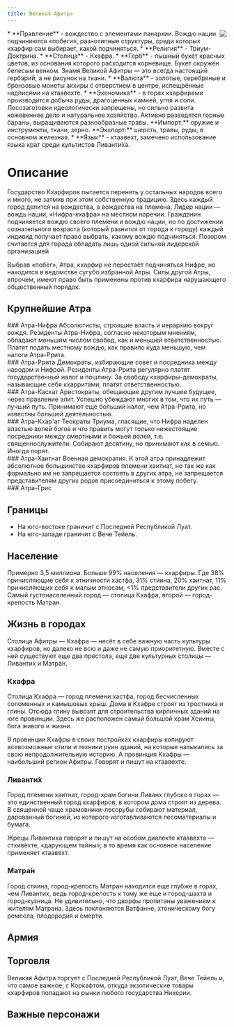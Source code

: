 ```yaml
---
title: Великая Афитра
---
```


<ButtonCover src="pic.jpg" title="Великая Афитра" author="Doujiang Jun" authorHref="https://www.zcool.com.cn/work/ZMTcyNjMxMTI=.html" />
<BlockquoteBox text>
    <img src="../emblems/afitra.png" style="float: right; max-width: 200px;"/>
    * **Правление** - вождество с элементами панархии. Вождю нации подчиняются «побеги», разнотипные структуры, среди которых кхарфир сам выбирает, какой подчиняться.
    * **Религия** - Триум-Доктрина.
    * **Столица** - Кхафра.
    * **Герб** - пышный букет красных цветов, из основания которого расходится корневище. Букет окружён белесым венком. Знамя Великой Афитры — это всегда настоящий гербарий, а не рисунок на ткани. 
    * **Валюта** - золотые, серебряные и бронзовые монеты акхиры с отверстием в центре, испещрённые надписями на ктаавехте.
    * **Экономика** - в горах кхарфирами производится добыча руды, драгоценных камней, угля и соли. Лесозаготовки идеологически запрещены, но сильно развита кожевенное дело и натуральное хозяйство. Активно разводятся горные бараны, выращиваются разнообразные травы.
    **Импорт:** оружие и инструменты, ткани, зерно.
    **Экспорт:** шерсть, травы, руды, в основном железная.
    * **Язык** - ктаавехт, замечено использование языка крат среди культистов Ливанти́ха.
</BlockquoteBox>


# Описание
Государство Кхарфиров пытается перенять у остальных народов всего и много, не затмив при этом собственную традицию. Здесь каждый город делится на вождества, а вождества на племена. Лидер нации — вождь нации, «Нифра-кхафра» на местном наречии. Гражданин подчиняется вождю своего племени и вождю нации, но по достижении сознательного возраста (который разнится от города к городу) каждый индивид получает право выбрать, какому вождю подчиняться. Позором считается для города обладать лишь одной сильной лидерской организацией 

Выбрав «побег», Атра, кхарфир не перестаёт подчиняться Нифре, но находится в ведомстве сугубо избранной Атры. Силы другой Атры, впрочем, имеют право быть применены против кхарфира нарушающего общественный порядок.

<div center><h2>
    Крупнейшие Атра
</h2></div>
<Board columns={2} gap={"10px"}>
    <div>
### Атра-Нифра
Абсолютисты, строящие власть и иерархию вокруг вождя. Резиденты Атра-Нифра, согласно некоторым мнениям, обладают меньшим числом свобод, как и меньшей ответственностью. Платят подать местному вождю, как правило куда меньшую, чем налоги Атра-Ррита.
    </div>
    <div>
### Атра-Ррита
Демократы, избирающие совет и посредника между народом и Нифрой. Резиденты Атра-Ррита регулярно платят государственный налог и пошлину. За свободу кхарфиры-демократы, называющие себя кхарритами, платят ответственностью.
    </div>
    <div>
### Атра-Касхат
Аристократы, обещающие другим лучшее будущее, через правление элит. Успешно убеждают многих в том, что их путь — лучший путь. Принимают еще больший налог, чем Атра-Ррита, но известны большей деятельностью.
    </div>
    <div>
### Атра-Кхар'ат
Теократы Триума, гласящие, что Нифра наделен властью волей богов и что править могут только нижестоящие посредники между смертными и божьей волей, т.е. священнослужители. Собирают десятину, но принимают как в семью. Иногда порят.
    </div>
    <div>
### Атра-Хаитнат
Военная демократия. К этой атра принадлежит абсолютное большинство кхарфиров племени хаитнат, но так же как формально им не запрещается состоять в других атра, не запрещается представителям других родов присоединиться к этому побегу.
    </div>
    <div>
### Атра-Грис
<ArcaneText length={17}/>
    </div>
</Board>

## Границы
* На юго-востоке граничит с Последней Республикой Луат.
* На юго-западе граничит с Вече Тейель.

## Население
Примерно 3,5 миллиона. Больше 99% населения — кхарфиры. Где 38% причисляющие себя к этничности хастфа, 31% стиина, 20% хаитнат, 11% причисляющих себя к малым этносам, \<1% представители других рас. Самый густонаселенный город — столица Кхафра, второй — город-крепость Матран.

## Жизнь в городах
Столица Афитры — Кхафра — несёт в себе важную часть культуры кхарфиров, но далеко не всю и даже не самую приоритетную. Вместе с ней существуют еще два престола, еще две культурных столицы — Ливанти́х и Матра́н.

### Кхафра
Столица Кхафра — город племени хастфа, город бесчисленных соломенных и камышовых крыш. Дома в Кхафре строят из тростника и глины. Отсюда глину вывозят для строительства кирпичных зданий на юге провинции. Здесь же расположен самый большой храм Хсиины, бога живого и жизни.

В провинции Кхафры в своих постройках кхарфиры копируют всевозможные стили и техники руин зданий, на которые натыкались за свою непродолжительную историю. А провинция Кхафры — наибольший регион Афитры. Говорят и пишут на ктаавехте.

### Ливанти́х
Город племени хаитнат, город-храм богини Ливанх глубоко в горах — это единственный город кхарфиров, в котором дома строят из дерева. В священной чаще храмовники-лесорубы собирают материал, дарованный богиней, из которого изготавливаются лесоматериалы и бумага.

Жрецы Ливантиха говорят и пишут на особом диалекте ктаавехта — стхивехте, «дарующем тайны»; в то время как основное население применяет ктаавехт.

### Матра́н
Город стиина, город-крепость Матран находится еще глубже в горах, чем Ливантих, ведь город-крепость к тому же еще и город-шахта и город-кузница. Не удивительно, что дворфы пропитаны уважением к жителям Матрана. Здесь поклоняются Ватфанне, хтоническому богу ремесла, плодородия и смерти.

## Армия
<ButtonBook title="Армии Нихерии" href="../../../guidebook/army#Реабор-Тхаес" picNum={3} styleNum={1}/>

## Торговля
Великая Афитра торгует с Последней Республикой Луат, Вече Тейель и, что самое важное, с Коркафтом, откуда экзотические товары кхарфиров попадают на рынки любого государства Нихерии.

## Важные персонажи
<CharacterList stateFilter="Великая Афитра"/> 